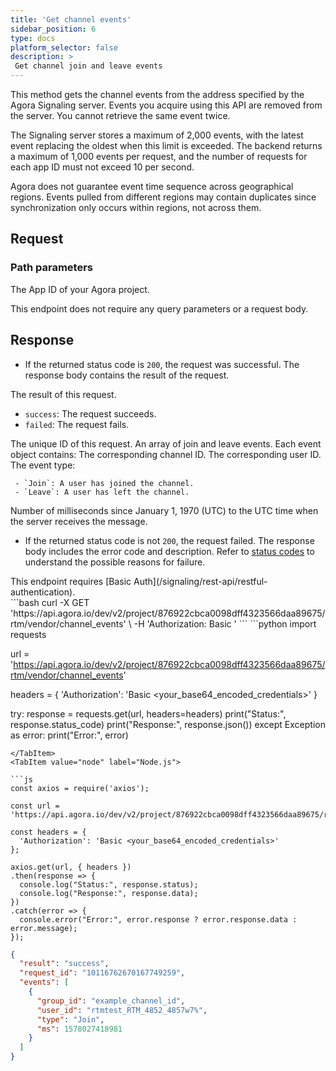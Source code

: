```yaml
---
title: 'Get channel events'
sidebar_position: 6
type: docs
platform_selector: false
description: >
 Get channel join and leave events
---
```




<RestAPILayout>
 <LeftColumn
   title={frontMatter.title}
   method="GET"
   endpoint="https://api.agora.io/dev/v2/project/<appid>/rtm/vendor/channel_events"
 >

This method gets the channel events from the address specified by the Agora Signaling server. Events you acquire using this API are removed from the server. You cannot retrieve the same event twice.

The Signaling server stores a maximum of 2,000 events, with the latest event replacing the oldest when this limit is exceeded. The backend returns a maximum of 1,000 events per request, and the number of requests for each app ID must not exceed 10 per second.

<Admonition type="caution">
Agora does not guarantee event time sequence across geographical regions. Events pulled from different regions may contain duplicates since synchronization only occurs within regions, not across them.
</Admonition>

## Request

### Path parameters

<PathParameter name="appid" type="string" required={true}>
 The App ID of your Agora project.
</PathParameter>

This endpoint does not require any query parameters or a request body.

## Response

- If the returned status code is `200`, the request was successful. The response body contains the result of the request.

<ParameterList title="OK">
 <Parameter name="result" type="string">
   The result of this request.
   
   - `success`: The request succeeds.
   - `failed`: The request fails.
 </Parameter>

 <Parameter name="request_id" type="string">
   The unique ID of this request.
 </Parameter>

 <Parameter name="events" type="array">
   An array of join and leave events. Each event object contains:
   
   <Parameter name="group_id" type="string">
     The corresponding channel ID.
   </Parameter>
   
   <Parameter name="user_id" type="string">
     The corresponding user ID.
   </Parameter>
   
   <Parameter name="type" type="string">
     The event type:
     
     - `Join`: A user has joined the channel.
     - `Leave`: A user has left the channel.
   </Parameter>
   
   <Parameter name="ms" type="integer">
     Number of milliseconds since January 1, 1970 (UTC) to the UTC time when the server receives the message.
   </Parameter>
 </Parameter>
</ParameterList>

- If the returned status code is not `200`, the request failed. The response body includes the error code and description. Refer to [status codes](/signaling/reference/status-codes) to understand the possible reasons for failure.
     
</LeftColumn>

<RightColumn>

<Section title="Authorization">
This endpoint requires [Basic Auth](/signaling/rest-api/restful-authentication).
</Section>

<Section title="Request example">

 <Tabs groupId="code-examples">
   <TabItem value="curl" label="curl" default>
     ```bash
     curl -X GET 'https://api.agora.io/dev/v2/project/876922cbca0098dff4323566daa89675/rtm/vendor/channel_events' \
     -H 'Authorization: Basic <your_base64_encoded_credentials>'
     ```
   </TabItem>
   <TabItem value="python" label="Python">
   ```python
   import requests

   url = 'https://api.agora.io/dev/v2/project/876922cbca0098dff4323566daa89675/rtm/vendor/channel_events'

   headers = {
     'Authorization': 'Basic <your_base64_encoded_credentials>'
   }

   try:
     response = requests.get(url, headers=headers)
     print("Status:", response.status_code)
     print("Response:", response.json())
   except Exception as error:
     print("Error:", error)    
   ```
   </TabItem>
   <TabItem value="node" label="Node.js">

   ```js
   const axios = require('axios');

   const url = 'https://api.agora.io/dev/v2/project/876922cbca0098dff4323566daa89675/rtm/vendor/channel_events';

   const headers = {
     'Authorization': 'Basic <your_base64_encoded_credentials>'
   };

   axios.get(url, { headers })
   .then(response => {
     console.log("Status:", response.status);
     console.log("Response:", response.data);
   })
   .catch(error => {
     console.error("Error:", error.response ? error.response.data : error.message);
   });
   ```
   </TabItem>
 </Tabs>
</Section>

<Section title="Response example">

 ```json
 {
   "result": "success",
   "request_id": "10116762670167749259",
   "events": [
     {
       "group_id": "example_channel_id",
       "user_id": "rtmtest_RTM_4852_4857w7%",
       "type": "Join",
       "ms": 1578027418981
     }
   ]
 }
 ```

</Section>
</RightColumn>
</RestAPILayout>
